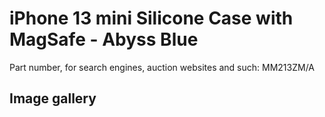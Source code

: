 
# iPhone 13 mini Silicone Case with MagSafe - Abyss Blue

Part number, for search engines, auction websites and such: MM213ZM/A

## Image gallery

<div style={{ width: '100%', maxWidth: '768px' }}>
<GalleryComponent
    images={[
      {
        original: "/everysource/MM213.webp",
        thumbnail: "/everypreview/MM213.webp",
      },
      {
        original: "/everysource/MM213_AV1.webp",
        thumbnail: "/everypreview/MM213_AV1.webp",
      },
      {
        original: "/everysource/MM213_AV2.webp",
        thumbnail: "/everypreview/MM213_AV2.webp",
      },
      {
        original: "/everysource/MM213_AV3.webp",
        thumbnail: "/everypreview/MM213_AV3.webp",
      },
      {
        original: "/everysource/MM213_AV4.webp",
        thumbnail: "/everypreview/MM213_AV4.webp",
      },
      {
        original: "/everysource/MM213_AV5.webp",
        thumbnail: "/everypreview/MM213_AV5.webp",
      }
    ]}
  />
</div>